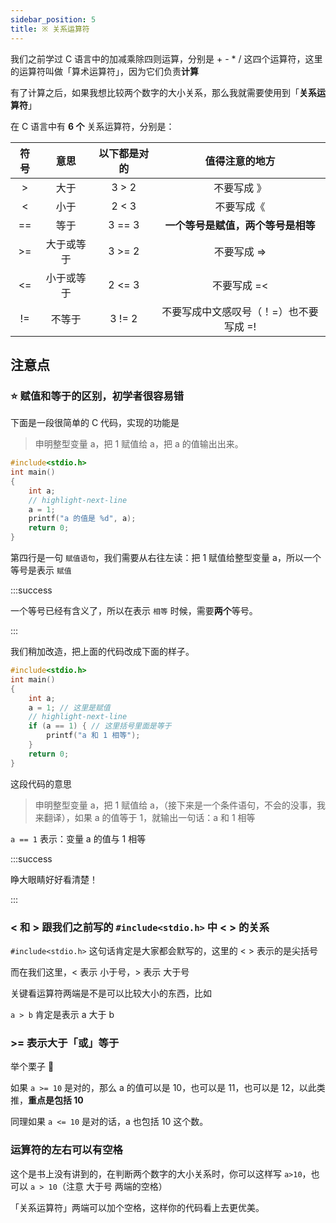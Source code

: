 ```yaml
---
sidebar_position: 5
title: ※ 关系运算符
---
```


我们之前学过 C 语言中的加减乘除四则运算，分别是 + - \* / 这四个运算符，这里的运算符叫做「算术运算符」，因为它们负责**计算**

有了计算之后，如果我想比较两个数字的大小关系，那么我就需要使用到「**关系运算符**」

在 C 语言中有 **6 个** 关系运算符，分别是：

| 符号 |    意思    | 以下都是对的 |             值得注意的地方             |
| :--: | :--------: | :----------: | :------------------------------------: |
|  >   |    大于    |    3 > 2     |              不要写成 》               |
|  <   |    小于    |    2 < 3     |               不要写成《               |
|  ==  |    等于    |    3 == 3    |   **一个等号是赋值，两个等号是相等**   |
|  >=  | 大于或等于 |    3 >= 2    |              不要写成 =>               |
|  <=  | 小于或等于 |    2 <= 3    |              不要写成 =<               |
|  !=  |   不等于   |    3 != 2    | 不要写成中文感叹号（！=）也不要写成 =! |

## 注意点

### ⭐️ 赋值和等于的区别，初学者很容易错

下面是一段很简单的 C 代码，实现的功能是

> 申明整型变量 a，把 1 赋值给 a，把 a 的值输出出来。

```c showLineNumbers
#include<stdio.h>
int main()
{
    int a;
    // highlight-next-line
    a = 1;
    printf("a 的值是 %d", a);
    return 0;
}
```

第四行是一句 `赋值语句`，我们需要从右往左读：把 1 赋值给整型变量 a，所以一个等号是表示 `赋值`

:::success

一个等号已经有含义了，所以在表示 `相等` 时候，需要**两个**等号。

:::

我们稍加改造，把上面的代码改成下面的样子。

```c showLineNumbers
#include<stdio.h>
int main()
{
    int a;
    a = 1; // 这里是赋值
    // highlight-next-line
    if (a == 1) { // 这里括号里面是等于
        printf("a 和 1 相等");
    }
    return 0;
}
```

这段代码的意思

> 申明整型变量 a，把 1 赋值给 a，（接下来是一个条件语句，不会的没事，我来翻译），如果 a 的值等于 1，就输出一句话：a 和 1 相等

`a == 1` 表示：变量 a 的值与 1 相等

:::success

睁大眼睛好好看清楚！

:::

### < 和 > 跟我们之前写的 `#include<stdio.h>` 中 < > 的关系

`#include<stdio.h>` 这句话肯定是大家都会默写的，这里的 < > 表示的是尖括号

而在我们这里，< 表示 小于号，> 表示 大于号

关键看运算符两端是不是可以比较大小的东西，比如

`a > b` 肯定是表示 a 大于 b

### >= 表示大于「或」等于

举个栗子 🌰

如果 `a >= 10` 是对的，那么 a 的值可以是 10，也可以是 11，也可以是 12，以此类推，**重点是包括 10**

同理如果 `a <= 10` 是对的话，a 也包括 10 这个数。

### 运算符的左右可以有空格

这个是书上没有讲到的，在判断两个数字的大小关系时，你可以这样写 `a>10`，也可以 `a > 10`（注意 大于号 两端的空格）

「关系运算符」两端可以加个空格，这样你的代码看上去更优美。
